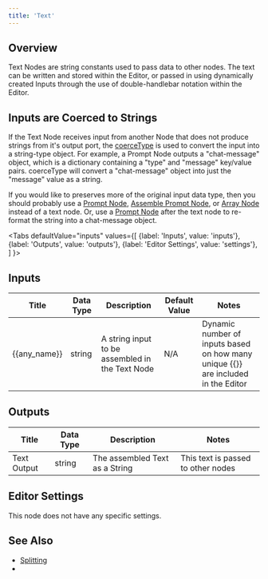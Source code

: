 ```yaml
---
title: 'Text'
---
```


## Overview

Text Nodes are string constants used to pass data to other nodes. The text can be written and stored within the Editor, or passed in using dynamically created Inputs through the use of double-handlebar notation within the Editor.

## Inputs are Coerced to Strings

If the Text Node receives input from another Node that does not produce strings from it's output port, the [coerceType](packages/core/src/utils/coerceType.ts) is used to convert the input into a string-type object. For example, a Prompt Node outputs a "chat-message" object, which is a dictionary containing a "type" and "message" key/value pairs. coerceType will convert a "chat-message" object into just the "message" value as a string. 

If you would like to preserves more of the original input data type, then you should probably use a [Prompt Node](packages/docs/docs/node-reference/prompt.mdx), [Assemble Prompt Node](packages/docs/docs/node-reference/assemble-prompt.mdx), or [Array Node](packages/docs/docs/node-reference/array.mdx) instead of a text node. Or, use a [Prompt Node](packages/docs/docs/node-reference/prompt.mdx) after the text node to re-format the string into a chat-message object.

<Tabs
  defaultValue="inputs"
  values={[
    {label: 'Inputs', value: 'inputs'},
    {label: 'Outputs', value: 'outputs'},
    {label: 'Editor Settings', value: 'settings'},
  ]
}>

<TabItem value="inputs">

## Inputs

| Title       | Data Type                    | Description                                | Default Value | Notes                                                            |
| ----------- | ---------------------------- | ------------------------------------------ | ------------- | ---------------------------------------------------------------- |
| {{any_name}} | string | A string input to be assembled in the Text Node | N/A           | Dynamic number of inputs based on how many unique {{}} are included in the Editor |

</TabItem>

<TabItem value="outputs">

## Outputs

| Title  | Data Type      | Description                 | Notes                                                                                |
| ------ | -------------- | --------------------------- | ------------------------------------------------------------------------------------ |
| Text Output | string | The assembled Text as a String | This text is passed to other nodes |

</TabItem>

<TabItem value="settings">

## Editor Settings

This node does not have any specific settings.

</TabItem>

</Tabs>

## See Also

- [Splitting](../user-guide/splitting.md)
- 
